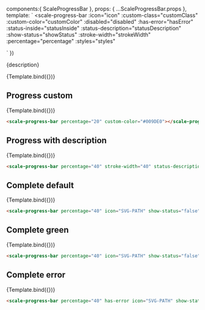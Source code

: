 
<Meta
  title="Components/Progress Bar"
  component={ScaleProgressBar}
  argTypes={{}}
/>

  components:{ ScaleProgressBar },
  props: {
    ...ScaleProgressBar.props
  },
  template: `
  <scale-progress-bar
    :icon="icon"
    :custom-class="customClass"
    :custom-color="customColor"
    :disabled="disabled"
    :has-error="hasError"
    :status-inside="statusInside"
    :status-description="statusDescription"
    :show-status="showStatus"
    :stroke-width="strokeWidth"
    :percentage="percentage"
    :styles="styles"
  >
  </scale-progress-bar>
  `
})

<Description>{description}</Description>

<Preview withSource="none">
  <Story
    name="Determinate"
    args={{
      percentage: 20,
    }}
  >
    {Template.bind({})}
  </Story>
</Preview>

<Props story='Determinate' />


## Progress custom

<Preview withSource="none">
  <Story
    name="Progress custom"
    args={{
      percentage: 20,
      customColor: "#009DE0"
    }}
  >
    {Template.bind({})}
  </Story>
</Preview>

```html
<scale-progress-bar percentage="20" custom-color="#009DE0"></scale-progress-bar>
```


## Progress with description

<Preview withSource="none">
  <Story
    name="Progress with description"
    args={{
      percentage: 40,
      statusDescription: 'Progress status description text'
    }}
  >
    {Template.bind({})}
  </Story>
</Preview>

```html
<scale-progress-bar percentage="40" stroke-width="40" status-description="Progress status description text"></scale-progress-bar>
```


## Complete default

<Preview withSource="none">
  <Story
    name="Complete default"
    args={{
      percentage: 100,
      showStatus: false,
      icon: 'm22.4 5.05c-.3-.3-.75-.3-1.05 0l-12.35 12.35-5.9-5.9c-.3-.3-.75-.3-1.05 0s-.3.75 0 1.05l6.95 6.95 13.4-13.4c.3-.3.3-.75 0-1.05z',
      statusDescription: 'Upload complete'
    }}
  >
    {Template.bind({})}
  </Story>
</Preview>

```html
<scale-progress-bar percentage="40" icon="SVG-PATH" show-status="false" status-description="Upload complete"></scale-progress-bar>
```


## Complete green

<Preview withSource="none">
  <Story
    name="Complete green"
    args={{
      percentage: 100,
      showStatus: false,
      icon: 'm22.4 5.05c-.3-.3-.75-.3-1.05 0l-12.35 12.35-5.9-5.9c-.3-.3-.75-.3-1.05 0s-.3.75 0 1.05l6.95 6.95 13.4-13.4c.3-.3.3-.75 0-1.05z',
      statusDescription: 'Upload complete',
      customColor: "#67c23a"
    }}
  >
    {Template.bind({})}
  </Story>
</Preview>

```html
<scale-progress-bar percentage="40" icon="SVG-PATH" show-status="false" status-description="Upload complete" custom-color="#67c23a"></scale-progress-bar>
```


## Complete error

<Preview withSource="none">
  <Story
    name="Complete error"
    args={{
      percentage: 0,
      hasError: true,
      showStatus: false,
      icon: ICON,
      statusDescription: 'Upload fail'
    }}
  >
    {Template.bind({})}
  </Story>
</Preview>

```html
<scale-progress-bar percentage="40" has-error icon="SVG-PATH" show-status="false" status-description="Upload fail"></scale-progress-bar>
```
